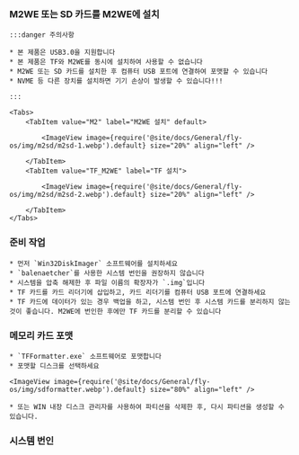 

### M2WE 또는 SD 카드를 M2WE에 설치

    :::danger 주의사항

    * 본 제품은 USB3.0을 지원합니다
    * 본 제품은 TF와 M2WE를 동시에 설치하여 사용할 수 없습니다
    * M2WE 또는 SD 카드를 설치한 후 컴퓨터 USB 포트에 연결하여 포맷할 수 있습니다
    * NVME 등 다른 장치를 설치하면 기기 손상이 발생할 수 있습니다!!!

    :::

    <Tabs>
        <TabItem value="M2" label="M2WE 설치" default>
            
            <ImageView image={require('@site/docs/General/fly-os/img/m2sd/m2sd-1.webp').default} size="20%" align="left" />

        </TabItem>
        <TabItem value="TF_M2WE" label="TF 설치">
            
            <ImageView image={require('@site/docs/General/fly-os/img/m2sd/m2sd-2.webp').default} size="20%" align="left" />

        </TabItem>
    </Tabs>

### 준비 작업

    * 먼저 `Win32DiskImager` 소프트웨어를 설치하세요
    * `balenaetcher`를 사용한 시스템 번인을 권장하지 않습니다
    * 시스템을 압축 해제한 후 파일 이름의 확장자가 `.img`입니다
    * TF 카드를 카드 리더기에 삽입하고, 카드 리더기를 컴퓨터 USB 포트에 연결하세요
    * TF 카드에 데이터가 있는 경우 백업을 하고, 시스템 번인 후 시스템 카드를 분리하지 않는 것이 좋습니다. M2WE에 번인한 후에만 TF 카드를 분리할 수 있습니다

### 메모리 카드 포맷

    * `TFFormatter.exe` 소프트웨어로 포맷합니다
    * 포맷할 디스크를 선택하세요

    <ImageView image={require('@site/docs/General/fly-os/img/sdformatter.webp').default} size="80%" align="left" />

    * 또는 WIN 내장 디스크 관리자를 사용하여 파티션을 삭제한 후, 다시 파티션을 생성할 수 있습니다.

### 시스템 번인

<WIN32 />